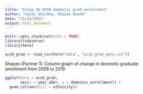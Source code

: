 ```yaml
---
title: "Group 36 UCSB domestic grad enrollment"
author: "Sachi Shiroma, Shayan Kaveh"
date: "11/14/2021"
output: html_document
---
```


```r
knitr::opts_chunk$set(echo = TRUE)
library(tidyverse)
library(here)
```

```r
ucsb_grad <- read_csv(here("data", "ucsb_grad_data.csv"))
```

Shayan (Partner 1):
Column graph of change in domestic graduate enrollment from 2008 to 2019
```r
ggplot(data = ucsb_grad, 
       aes(x = year_abbr, y = domestic_enrollment)) +
  geom_col(aes(fill = ethnicity))
```

